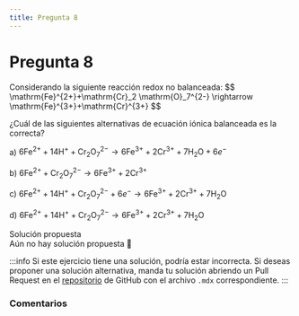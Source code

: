 ```yaml
---
title: Pregunta 8
---
```



# Pregunta 8

<div className="exercise">
Considerando la siguiente reacción redox no balanceada:
$$
\mathrm{Fe}^{2+}+\mathrm{Cr}_2 \mathrm{O}_7^{2-} \rightarrow \mathrm{Fe}^{3+}+\mathrm{Cr}^{3+}
$$

¿Cuál de las siguientes alternativas de ecuación iónica balanceada es la correcta?

a) $6 \mathrm{Fe}^{2+}+14 \mathrm{H}^{+}+\mathrm{Cr}_2 \mathrm{O}_7^{2-} \rightarrow 6 \mathrm{Fe}^{3+}+2 \mathrm{Cr}^{3+}+7 \mathrm{H}_2 \mathrm{O}+6 e^{-}$

b) $6 \mathrm{Fe}^{2+}+\mathrm{Cr}_2 \mathrm{O}_7^{2-} \rightarrow 6 \mathrm{Fe}^{3+}+2 \mathrm{Cr}^{3+}$

c) $6 \mathrm{Fe}^{2+}+14 \mathrm{H}^{+}+\mathrm{Cr}_2 \mathrm{O}_7^{2-}+6 e^{-} \rightarrow 6 \mathrm{Fe}^{3+}+2 \mathrm{Cr}^{3+}+7 \mathrm{H}_2 \mathrm{O}$

d) $6 \mathrm{Fe}^{2+}+14 \mathrm{H}^{+}+\mathrm{Cr}_2 \mathrm{O}_7^{2-} \rightarrow 6 \mathrm{Fe}^{3+}+2 \mathrm{Cr}^{3+}+7 \mathrm{H}_2 \mathrm{O}$
</div>

<MDXDetails>
<summary>Solución propuesta</summary>

<div className="exercise">
Aún no hay solución propuesta 🥲
</div>

:::info
Si este ejercicio tiene una solución, podría estar incorrecta. Si deseas proponer una solución alternativa, manda tu solución abriendo
un Pull Request en el [repositorio](https://github.com/crow-rojas/apuntes-fundamentals/pulls) de GitHub con el archivo
`.mdx` correspondiente.
:::

</MDXDetails>

### Comentarios

<Disqus
  url="https://crow-rojas.github.io/apuntes-fundamentals/docs/science/chemistry/exercises/2016-2/p08"
  identifier="docs/science/chemistry/exercises/2016-2/p08"
  title="2016-2 Quimica - Pregunta 08"
/>
